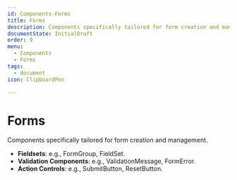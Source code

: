 ```yaml
---
id: Components-Forms
title: Forms
description: Components specifically tailored for form creation and management.
documentState: InitialDraft
order: 9
menu:
  - Components
  - Forms
tags:
  - document
icon: ClipboardPen

---
```



# Forms

Components specifically tailored for form creation and management.

- **Fieldsets**: e.g., FormGroup, FieldSet.
- **Validation Components**: e.g., ValidationMessage, FormError.
- **Action Controls**: e.g., SubmitButton, ResetButton.
